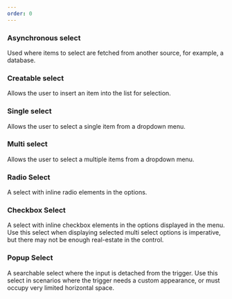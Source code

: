 ```yaml
---
order: 0
---
```



### Asynchronous select
Used where items to select are fetched from another source, for example, a database.

<Example Component={AsyncSelectWithCallback} componentName="@atlaskit/select" />

### Creatable select
Allows the user to insert an item into the list for selection.

<Example Component={CreatableSelect} componentName="@atlaskit/select" />

### Single select
Allows the user to select a single item from a dropdown menu.

<Example Component={SingleSelect} componentName="@atlaskit/select" />

### Multi select
Allows the user to select a multiple items from a dropdown menu.

<Example Component={MultiSelect} componentName="@atlaskit/select" />

### Radio Select
A select with inline radio elements in the options.

<Example Component={RadioSelect} componentName="@atlaskit/select" />

### Checkbox Select
A select with inline checkbox elements in the options displayed in the menu.
Use this select when displaying selected multi select options is imperative, but there may not be enough real-estate in the control.

<Example Component={CheckboxSelect} componentName="@atlaskit/select" />

### Popup Select
A searchable select where the input is detached from the trigger. Use this select in scenarios where the trigger needs a custom appearance, or must occupy very limited horizontal space.

<Example Component={PopupSelect} componentName="@atlaskit/select" />
